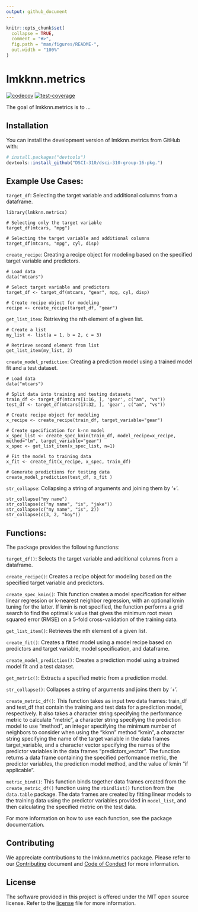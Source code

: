 ```yaml
---
output: github_document
---
```


<!-- README.md is generated from README.Rmd. Please edit that file -->


```r
knitr::opts_chunk$set(
  collapse = TRUE,
  comment = "#>",
  fig.path = "man/figures/README-",
  out.width = "100%"
)
```

# lmkknn.metrics

<!-- badges: start -->
[![codecov](https://codecov.io/gh/DSCI-310/dsci-310-group-16-pkg/branch/master/graph/badge.svg?token=qCuceyp6lY)](https://codecov.io/gh/DSCI-310/dsci-310-group-16-pkg/branch/master/graph/badge.svg?token=qCuceyp6lY)
[![test-coverage](https://github.com/DSCI-310/dsci-310-group-16-pkg/actions/workflows/test-coverage.yaml/badge.svg)](https://github.com/DSCI-310/dsci-310-group-16-pkg/actions/workflows/test-coverage.yaml/badge.svg)
<!-- badges: end -->

The goal of lmkknn.metrics is to ...

## Installation

You can install the development version of lmkknn.metrics from GitHub with:

``` r
# install.packages("devtools")
devtools::install_github("DSCI-310/dsci-310-group-16-pkg.")
```

## Example Use Cases:

`target_df`: Selecting the target variable and additional columns from a dataframe.
```
library(lmkknn.metrics)

# Selecting only the target variable
target_df(mtcars, "mpg")

# Selecting the target variable and additional columns
target_df(mtcars, "mpg", cyl, disp)
```

`create_recipe`: Creating a recipe object for modeling based on the specified target variable and predictors.
```
# Load data
data("mtcars")

# Select target variable and predictors
target_df <- target_df(mtcars, "gear", mpg, cyl, disp)

# Create recipe object for modeling
recipe <- create_recipe(target_df, "gear")

```

`get_list_item`: Retrieving the nth element of a given list.
```
# Create a list
my_list <- list(a = 1, b = 2, c = 3)

# Retrieve second element from list
get_list_item(my_list, 2)

```

`create_model_prediction`: Creating a prediction model using a trained model fit and a test dataset.
```
# Load data
data("mtcars")

# Split data into training and testing datasets
train_df <- target_df(mtcars[1:16, ], 'gear', c("am", "vs"))
test_df <- target_df(mtcars[17:32, ], 'gear', c("am", "vs"))

# Create recipe object for modeling
x_recipe <- create_recipe(train_df, target_variable="gear")

# Create specification for k-nn model
x_spec_list <- create_spec_kmin(train_df, model_recipe=x_recipe, method="lm", target_variable="gear")
x_spec <- get_list_item(x_spec_list, n=1)

# Fit the model to training data
x_fit <- create_fit(x_recipe, x_spec, train_df)

# Generate predictions for testing data
create_model_prediction(test_df, x_fit )

```
`str_collapse`: Collapsing a string of arguments and joining them by '+'.
```
str_collapse("my name")
str_collapse(c("my name", "is", "jake"))
str_collapse(c("my name", "is", 2))
str_collapse(c(3, 2, "boy"))

```

## Functions:

The package provides the following functions:

`target_df()`: Selects the target variable and additional columns from a dataframe.

`create_recipe()`: Creates a recipe object for modeling based on the specified target variable and predictors.

`create_spec_kmin()`: This function creates a model specification for either linear regression or k-nearest neighbor regression, with an optional kmin tuning for the latter. If kmin is not specified, the function performs a grid search to find the optimal k value that gives the minimum root mean squared error (RMSE) on a 5-fold cross-validation of the training data.

`get_list_item()`: Retrieves the nth element of a given list.

`create_fit()`: Creates a fitted model using a model recipe based on predictors and target variable, model specification, and dataframe.

`create_model_prediction()`: Creates a prediction model using a trained model fit and a test dataset.

`get_metric()`: Extracts a specified metric from a prediction model.

`str_collapse()`: Collapses a string of arguments and joins them by '+'.

`create_metric_df()`: This function takes as input two data frames: train_df and test_df that contain the training and test data for a prediction model, respectively. It also takes a character string specifying the performance metric to calculate "metric", a character string specifying the prediction model to use "method", an integer specifying the minimum number of neighbors to consider when using the "kknn" method "kmin", a character string specifying the name of the target variable in the data frames target_variable, and a character vector specifying the names of the predictor variables in the data frames "predictors_vector". The function returns a data frame containing the specified performance metric, the predictor variables, the prediction model method, and the value of kmin "if applicable".

`metric_bind()`: This function binds together data frames created from the `create_metric_df()` function using the `rbindlist()` function from the `data.table` package. The data frames are created by fitting linear models to the training data using the predictor variables provided in `model_list`, and then calculating the specified metric on the test data.

For more information on how to use each function, see the package documentation.


## Contributing
We appreciate contributions to the lmkknn.metrics package. Please refer to our [Contributing](https://github.com/DSCI-310/dsci-310-group-16-pkg/blob/master/CONTRIBUTING.md) document and [Code of Conduct](https://github.com/DSCI-310/dsci-310-group-16-pkg/blob/master/CODE_OF_CONDUCT.md) for more information.

## License
The software provided in this project is offered under the MIT open source license. Refer to the [license](https://github.com/DSCI-310/dsci-310-group-16-pkg/blob/master/LICENSE.md) file for more information.
